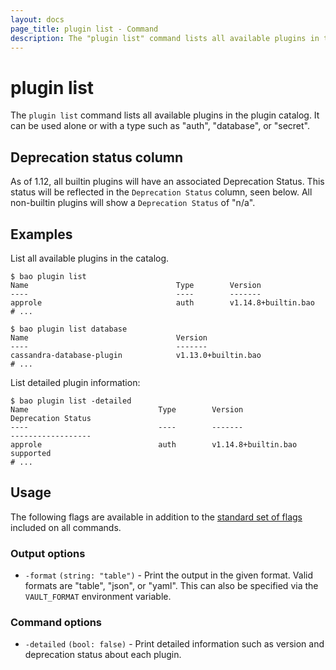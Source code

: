 ```yaml
---
layout: docs
page_title: plugin list - Command
description: The "plugin list" command lists all available plugins in the plugin catalog.
---
```


# plugin list

The `plugin list` command lists all available plugins in the plugin catalog.
It can be used alone or with a type such as "auth", "database", or "secret".

## Deprecation status column

As of 1.12, all builtin plugins will have an associated Deprecation
Status. This status will be reflected in the `Deprecation Status` column, seen
below. All non-builtin plugins will show a `Deprecation Status` of "n/a".

## Examples

List all available plugins in the catalog.

```shell-session
$ bao plugin list
Name                                 Type        Version
----                                 ----        -------
approle                              auth        v1.14.8+builtin.bao
# ...

$ bao plugin list database
Name                                 Version
----                                 -------
cassandra-database-plugin            v1.13.0+builtin.bao
# ...
```

List detailed plugin information:

```shell-session
$ bao plugin list -detailed
Name                             Type        Version                                          Deprecation Status
----                             ----        -------                                          ------------------
approle                          auth        v1.14.8+builtin.bao                              supported
# ...
```

## Usage

The following flags are available in addition to the [standard set of
flags](/vault/docs/commands) included on all commands.

### Output options

- `-format` `(string: "table")` - Print the output in the given format. Valid
  formats are "table", "json", or "yaml". This can also be specified via the
  `VAULT_FORMAT` environment variable.

### Command options

- `-detailed` `(bool: false)` - Print detailed information such as version and
deprecation status about each plugin.
